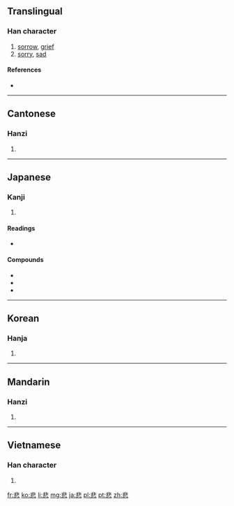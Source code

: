 ==Translingual==

===Han character===
{{Han char|rn=61|rad=心|as=08|sn=12|four=1133<sub>1</sub>|canj=中卜心 (LYP)}}

# [[sorrow]], [[grief]]
# [[sorry]], [[sad]]

====References====
* {{Han ref|kx=0388.370|dkj=10720|dj=0721.290|hdz=42310.040|uh=60B2|ud=24754|bh=B464|bd=46180}}

----

==Cantonese==

===Hanzi===
{{yue-hanzi|jyut=|y=bei1}}

# {{defn|lang=yue|sort=心08}}

----

==Japanese==

===Kanji===
{{ja-kanji|grade=3|rs=心08}}

# {{defn|lang=ja|sort=心08}}

====Readings====
* {{ja-readings|on=[[ひ]] ([[hi]])|kun=[[かなしい]] ([[悲しい]], [[kanashii]]), [[かなしむ]] ([[悲しむ]], [[kanashimu]]), [[かなしみ]] ([[悲しみ]], [[kanashimi]])}}

====Compounds====
* {{term|悲劇||[[tragedy]]|tr=[[ひげき]], [[higeki]]|lang=ja|sc=Jpan}}
* {{term|悲鳴||[[scream]]|tr=[[ひめい]], [[himei]]|lang=ja|sc=Jpan}}
* {{term|悲喜||joys and sorrows|tr=[[ひき]], [[hiki]]|lang=ja|sc=Jpan}}

----

==Korean==

===Hanja===
{{ko-hanja|hangeul=비|eumhun=|rv=bi|mr=pi|y=pi}}

# {{defn|lang=ko|sort=心08}}

----

==Mandarin==

===Hanzi===
{{cmn-hanzi|pin=[[bēi]] ([[bei1]])|wg=pei<sup>1</sup>}}

# {{defn|lang=cmn|sort=心08}}

----

==Vietnamese==

===Han character===
{{vi-hantu|[[bi]], [[bây]], [[bầy]], [[bay]]|rs=心08}}

# {{defn|lang=vi|sort=心08}}

[[fr:悲]]
[[ko:悲]]
[[li:悲]]
[[mg:悲]]
[[ja:悲]]
[[pl:悲]]
[[pt:悲]]
[[zh:悲]]